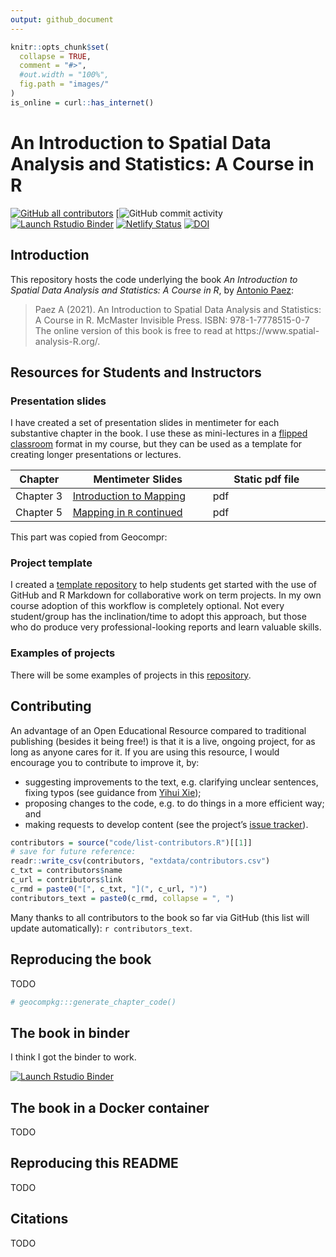 ```yaml
---
output: github_document
---
```


<!-- README.md is generated from README.Rmd. Please edit that file -->
<!-- IMPORTANT: DO NOT KNIT WITH KNIT BUTTON. INSTEAD USE THIS:
     rmarkdown::render('README.Rmd', output_format = 'github_document', output_file = 'README.md') 
-->

```r
knitr::opts_chunk$set(
  collapse = TRUE,
  comment = "#>",
  #out.width = "100%",
  fig.path = "images/"
)
is_online = curl::has_internet()
```

# An Introduction to Spatial Data Analysis and Statistics: A Course in R

<!-- badges: start -->
  [![GitHub all contributors](https://img.shields.io/github/contributors/paezha/spatial-analysis-r?color=2b9348)](https://github.com/paezha/spatial-analysis-r/graphs/contributors)
  [![GitHub commit activity](https://img.shields.io/github/commit-activity/y/paezha/spatial-analysis-r)
  [![Launch Rstudio Binder](http://mybinder.org/badge_logo.svg)](https://mybinder.org/v2/gh/paezha/spatial-analysis-r/main?urlpath=rstudio)
  [![Netlify Status](https://api.netlify.com/api/v1/badges/2867ef30-f33c-4043-9940-fac934c27341/deploy-status)](https://app.netlify.com/sites/spatial-analysis-r/deploys)
  [![DOI](https://zenodo.org/badge/391072865.svg)](https://zenodo.org/badge/latestdoi/391072865)
<!-- badges: end -->

## Introduction

This repository hosts the code underlying the book *An Introduction to Spatial Data Analysis and Statistics: A Course in R*, by [Antonio Paez](https://www.science.mcmaster.ca/ees/component/comprofiler/userprofile/paezha.html):

> Paez A (2021). An Introduction to Spatial Data Analysis and Statistics: A Course in R. McMaster Invisible Press. ISBN: 978-1-7778515-0-7 
The online version of this book is free to read at https://www.spatial-analysis-R.org/.

## Resources for Students and Instructors

### Presentation slides

I have created a set of presentation slides in mentimeter for each substantive chapter in the book. I use these as mini-lectures in a [flipped classroom](https://en.wikipedia.org/wiki/Flipped_classroom) format in my course, but they can be used as a template for creating longer presentations or lectures.

Chapter | Mentimeter Slides | Static pdf file
--------|-------------------|----------------
Chapter 3 | [Introduction to Mapping](https://www.mentimeter.com/s/de73cd678c3af6b487f2f06eee44cad7/966186ab94da/edit) | pdf
Chapter 5 | [Mapping in `R` continued](https://www.mentimeter.com/s/0fbd2c03bf23a9da5fbac902278644fe/ee9058215205/edit) | pdf

This part was copied from Geocompr:

### Project template

I created a [template repository](https://github.com/paezha/ES4GA3-Sample-Repository) to help students get started with the use of GitHub and R Markdown for collaborative work on term projects. In my own course adoption of this workflow is completely optional. Not every student/group has the inclination/time to adopt this approach, but those who do produce very professional-looking reports and learn valuable skills.

### Examples of projects

There will be some examples of projects in this [repository](https://github.com/paezha/student-projects).

## Contributing

An advantage of an Open Educational Resource compared to traditional publishing (besides it being free!) is that it is a live, ongoing project, for as long as anyone cares for it. If you are using this resource, I would encourage you to contribute to improve it, by:

- suggesting improvements to the text, e.g. clarifying unclear sentences, fixing typos (see guidance from [Yihui Xie](https://yihui.name/en/2013/06/fix-typo-in-documentation/));
- proposing changes to the code, e.g. to do things in a more efficient way; and
- making requests to develop content (see the project's [issue tracker](https://github.com/paezha/spatial-analysis-r/issues)).

<!-- Need to check what the style is
See [our-style.md](https://github.com/Robinlovelace/geocompr/blob/master/our-style.md) for the book's style.

-->

```r
contributors = source("code/list-contributors.R")[[1]]
# save for future reference:
readr::write_csv(contributors, "extdata/contributors.csv")
c_txt = contributors$name
c_url = contributors$link
c_rmd = paste0("[", c_txt, "](", c_url, ")")
contributors_text = paste0(c_rmd, collapse = ", ")
```

Many thanks to all contributors to the book so far via GitHub (this list will update automatically): `r contributors_text`.

<!-- Need to figure out what this is
During the project we aim to contribute 'upstream' to the packages that make geocomputation with R possible.
This impact is recorded in [`our-impact.csv`](https://github.com/Robinlovelace/geocompr/blob/master/our-impact.csv).
-->

## Reproducing the book

TODO
<!--
To ease reproducibility, we created the `geocompkg` package.
Installing it from GitHub will install all the R packages needed build the book (you will a computer with necessary [system dependencies](https://github.com/r-spatial/sf#installing) and the [**remotes**](https://github.com/r-lib/remotes/) package installed):


```r
install.packages("remotes")
remotes::install_github("geocompr/geocompkg")
```

You need a recent version of the GDAL, GEOS, PROJ and UDUNITS libraries installed for this to work on Mac and Linux. See the **sf** package's [README](https://github.com/r-spatial/sf) for information on that.

Once the dependencies have been installed you should be able to build and view a local version the book with:

```r
bookdown::render_book("index.Rmd") # to build the book
browseURL("_book/index.html") # to view it
```

<!-- The code associated with each chapter is saved in the `code/chapters/` folder. -->
<!-- `source("code/chapters/07-transport.R")` runs run the code chunks in chapter 7, for example. -->
<!-- These R scripts are generated with the follow command which wraps `knitr::purl()`: -->

```r
# geocompkg:::generate_chapter_code()
```

## The book in binder

I think I got the binder to work.

[![Launch Rstudio Binder](http://mybinder.org/badge_logo.svg)](https://mybinder.org/v2/gh/paezha/spatial-analysis-r/main?urlpath=rstudio)

<!--
For many people the quickest way to get started with Geocomputation with R is in your web browser via Binder.
To see an interactive RStudio Server instance click on the following button, which will open [mybinder.org](https://mybinder.org/v2/gh/robinlovelace/geocompr/master?urlpath=rstudio) with an R installation that has all the dependencies needed to reproduce the book:

#You can also have a play with the repo in RStudio Cloud by clicking on this link (requires log-in):

-->

## The book in a Docker container

TODO
<!--
To ease reproducibility we have made Docker images available, at [geocompr/geocompr](https://hub.docker.com/r/geocompr/geocompr/) on DockerHub.
These images allow you to explore Geocomputation with R in a virtual machine that has up-to-date dependencies.

After you have [installed docker](https://www.docker.com/community-edition#/download) and set-it up on [your computer](https://docs.docker.com/install/linux/linux-postinstall/) you can start RStudio Server without a password (see the [Rocker project](https://www.rocker-project.org/use/managing_users/) for info on how to add a password and other security steps for public-facing servers):

```sh
docker run -p 8787:8787 -e DISABLE_AUTH=TRUE geocompr/geocompr
```

If it worked you should be able to open-up RStudio server by opening a browser and navigating to
http://localhost:8787/ resulting in an up-to-date version of R and RStudio running in a container.

Start a plain R session running:

```sh
docker run -it geocompr/geocompr R
```

See the [geocompr/docker](https://github.com/geocompr/docker#geocomputation-with-r-in-docker) repo for details, including how to share volumes between your computer and the Docker image, for using geographic R packages on your own data and for information on available tags.
-->

## Reproducing this README

TODO

<!--

To reduce the book's dependencies, scripts to be run infrequently to generate input for the book are run on creation of this README.

The additional packages required for this can be installed as follows:

```r
source("code/extra-pkgs.R")
```

With these additional dependencies installed, you should be able to run the following scripts, which create content for the book, that we've removed from the main book build to reduce package dependencies and the book's build time:

```r
source("code/cranlogs.R")
source("code/sf-revdep.R")
source("code/08-urban-animation.R")
source("code/08-map-pkgs.R")
```

Note: the `.Rproj` file is configured to build a website not a single page.
To reproduce this [README](https://github.com/Robinlovelace/geocompr/blob/master/README.Rmd) use the following command:

```r
rmarkdown::render("README.Rmd", output_format = "github_document", output_file = "README.md")
```


```r
# We aim to make every script in the `code` folder reproducible.
# To check they can all be reproduced run the following:
# Aim: test reproducibility of scripts
script_names = list.files("code", full.names = T)
avoid = "pkgs|anim|us|saga|sliver|tsp|parti|polycent|cv|svm|data|location|eco|rf|cran|hex"
dontrun = grepl(avoid, script_names)
script_names = script_names[!dontrun]
counter = 0
for(i in script_names[45:length(script_names)]) {
  counter = counter + 1
  print(paste0("Script number ", counter, ": ", i))
  source(i)
}
```


<!-- ## Book statistics -->

<!-- An indication of the book's progress over time is illustrated below (to be updated roughly every week as the book progresses). -->

<!--


```r
# source("code/generate-chapter-code.R")
book_stats = readr::read_csv("extdata/word-count-time.csv",
                             col_types=('iiDd'))
# to prevent excessive chapter count
if(Sys.Date() > max(book_stats$date) + 5) {
  book_stats_new = geocompkg:::generate_book_stats()
  book_stats = bind_rows(book_stats, book_stats_new)
  readr::write_csv(book_stats, "extdata/word-count-time.csv")
}
book_stats = dplyr::filter(book_stats, chapter <= 15) 
library(ggplot2)
book_stats$chapter = formatC(book_stats$chapter, width = 2, format = "d", flag = "0")
book_stats$chapter = fct_rev(as.factor(book_stats$chapter))
book_stats$n_pages = book_stats$n_words / 300
```

```r
ggplot(book_stats) +
  geom_area(aes(date, n_pages, fill = chapter), position = "stack") +
  ylab("Estimated number of pages") +
  xlab("Date") + 
  scale_x_date(date_breaks = "2 month",
               limits = c(min(book_stats$date), as.Date("2018-10-01")),
               date_labels = "%b %Y") +
  coord_cartesian(ylim = c(0, 350))
```

<!-- Book statistics: estimated number of pages per chapter over time. -->

## Citations

TODO

<!--
To cite packages used in this book we use code from [Efficient R Programming](https://csgillespie.github.io/efficientR/):

```r
# geocompkg:::generate_citations()
```

This generates .bib and .csv files containing the packages.
The current of packages used can be read-in as follows:

```r
#pkg_df = readr::read_csv("extdata/package_list.csv")
```

Other citations are stored online using Zotero.

If you would like to add to the references, please use Zotero, join the [open group](https://www.zotero.org/groups/418217/energy-and-transport) add your citation to the open [geocompr library](https://www.zotero.org/groups/418217/energy-and-transport/items/collectionKey/9K6FRP6N).

We use the following citation key format:

```
[auth:lower]_[veryshorttitle:lower]_[year]
```

This can be set from inside Zotero desktop with the Better Bibtex plugin installed (see [github.com/retorquere/zotero-better-bibtex](https://github.com/retorquere/zotero-better-bibtex)) by selecting the following menu options (with the shortcut `Alt+E` followed by `N`), and as illustrated in the figure below:

```
Edit > Preferences > Better Bibtex
```

![](figures/zotero-settings.png)

Zotero settings: these are useful if you want to add references.

We use Zotero because it is a powerful open source reference manager that integrates well with the **citr** package.
As described in the GitHub repo [Robinlovelace/rmarkdown-citr-demo](https://github.com/Robinlovelace/rmarkdown-citr-demo).

## References

```r
# remotes::install_github("gadenbuie/regexplain")
# regexplain::regexplain_file("extdata/package_list.csv")
#pattern = " \\[[^\\}]*\\]" # perl=TRUE
#pkg_df$Title = gsub(pattern = pattern, replacement = "", x = pkg_df$Title, perl = TRUE)
#knitr::kable(pkg_df)
```
-->
